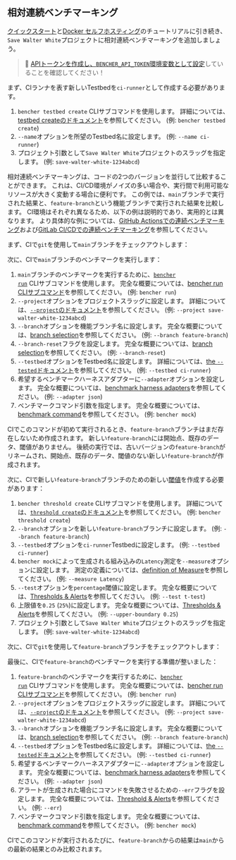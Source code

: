 
## 相対連続ベンチマーキング

[クイックスタート][quick start]と[Docker セルフホスティング][docker self-hosted]のチュートリアルに引き続き、`Save Walter White`プロジェクトに相対連続ベンチマーキングを追加しましょう。

> 🐰
> [APIトークンを作成し、`BENCHER_API_TOKEN`環境変数として設定][create an api token]していることを確認してください！

まず、CIランナを表す新しいTestbedを`ci-runner`として作成する必要があります。

<TestbedCreate />

1. `bencher testbed create` CLIサブコマンドを使用します。
   詳細については、[testbed createのドキュメント][testbed create]を参照してください。
   (例: `bencher testbed create`)
2. `--name`オプションを所望のTestbed名に設定します。
   (例: `--name ci-runner`)
3. プロジェクト引数として`Save Walter White`プロジェクトのスラッグを指定します。
   (例: `save-walter-white-1234abcd`)

相対連続ベンチマーキングは、コードの2つのバージョンを並行して比較することができます。
これは、CI/CD環境がノイズの多い場合や、実行間で利用可能なリソースが大きく変動する場合に便利です。
この例では、`main`ブランチで実行された結果と、`feature-branch`という機能ブランチで実行された結果を比較します。
CI環境はそれぞれ異なるため、以下の例は説明的であり、実用的とは異なります。
より具体的な例については、[GitHub Actionsでの連続ベンチマーキング][github actions]および[GitLab CI/CDでの連続ベンチマーキング][gitlab ci/cd]を参照してください。

まず、CIで`git`を使用して`main`ブランチをチェックアウトします：

<GitCheckoutMain />

次に、CIで`main`ブランチのベンチマークを実行します：

<RunMainRelative />

1. `main`ブランチのベンチマークを実行するために、<code><a href="/ja/docs/explanation/bencher-run/">bencher run</a></code> CLIサブコマンドを使用します。
   完全な概要については、[bencher run CLIサブコマンド][bencher run]を参照してください。
   (例: `bencher run`)
2. `--project`オプションをプロジェクトスラッグに設定します。
   詳細については、[`--project`のドキュメント][project option]を参照してください。
   (例: `--project save-walter-white-1234abcd`)
3. `--branch`オプションを機能ブランチ名に設定します。
   完全な概要については、[branch selection][branch selection branch]を参照してください。
   (例: `--branch feature-branch`)
4. `--branch-reset`フラグを設定します。
   完全な概要については、[branch selection][branch selection reset]を参照してください。
   (例: `--branch-reset`)
5. `--testbed`オプションをTestbed名に設定します。
   詳細については、[the `--tested`ドキュメント][testbed option]を参照してください。
   (例: `--testbed ci-runner`)
6. 希望するベンチマークハーネスアダプターに`--adapter`オプションを設定します。
   完全な概要については、[benchmark harness adapters][adapters]を参照してください。
   (例: `--adapter json`)
7.  ベンチマークコマンド引数を指定します。
    完全な概要については、[benchmark command][command argument]を参照してください。
    (例: `bencher mock`)

CIでこのコマンドが初めて実行されるとき、`feature-branch`ブランチはまだ存在しないため作成されます。
新しい`feature-branch`には開始点、既存のデータ、閾値がありません。
後続の実行では、古いバージョンの`feature-branch`がリネームされ、開始点、既存のデータ、閾値のない新しい`feature-branch`が作成されます。

次に、CIで新しい`feature-branch`ブランチのための新しい[閾値][thresholds]を作成する必要があります：

<ThresholdCreateRelative />

1. `bencher threshold create` CLIサブコマンドを使用します。
   詳細については、[`threshold create`のドキュメント][threshold create]を参照してください。
   (例: `bencher threshold create`)
2. `--branch`オプションを新しい`feature-branch`ブランチに設定します。
   (例: `--branch feature-branch`)
3. `--testbed`オプションを`ci-runner`Testbedに設定します。
   (例: `--testbed ci-runner`)
4. `bencher mock`によって生成される組み込みの`Latency`測定を`--measure`オプションに設定します。
   測定の定義については、[definition of Measure][measure]を参照してください。
   (例: `--measure Latency`)
5. `--test`オプションを`percentage`閾値に設定します。
   完全な概要については、[Thresholds & Alerts][percentage]を参照してください。
   (例: `--test t-test`)
6. 上限値を`0.25` (`25%`)に設定します。
   完全な概要については、[Thresholds & Alerts][percentage upper boundary]を参照してください。
   (例: `--upper-boundary 0.25`)
7. プロジェクト引数として`Save Walter White`プロジェクトのスラッグを指定します。
   (例: `save-walter-white-1234abcd`)

次に、CIで`git`を使用して`feature-branch`ブランチをチェックアウトします：

<GitCheckoutFeature />

最後に、CIで`feature-branch`のベンチマークを実行する準備が整いました：

<RunFeatureRelative />

1. `feature-branch`のベンチマークを実行するために、<code><a href="/ja/docs/explanation/bencher-run/">bencher run</a></code> CLIサブコマンドを使用します。
   完全な概要については、[bencher run CLIサブコマンド][bencher run]を参照してください。
   (例: `bencher run`)
2. `--project`オプションをプロジェクトスラッグに設定します。
   詳細については、[`--project`のドキュメント][project option]を参照してください。
   (例: `--project save-walter-white-1234abcd`)
3. `--branch`オプションを機能ブランチ名に設定します。
   完全な概要については、[branch selection][branch selection branch]を参照してください。
   (例: `--branch feature-branch`)
4. `--testbed`オプションをTestbed名に設定します。
   詳細については、[the `--tested`ドキュメント][testbed option]を参照してください。
   (例: `--testbed ci-runner`)
5. 希望するベンチマークハーネスアダプターに`--adapter`オプションを設定します。
   完全な概要については、[benchmark harness adapters][adapters]を参照してください。
   (例: `--adapter json`)
6. アラートが生成された場合にコマンドを失敗させるための`--err`フラグを設定します。
   完全な概要については、[Threshold & Alerts][alerts]を参照してください。
   (例: `--err`)
7. ベンチマークコマンド引数を指定します。
   完全な概要については、[benchmark command][command argument]を参照してください。
   (例: `bencher mock`)

CIでこのコマンドが実行されるたびに、`feature-branch`からの結果は`main`からの最新の結果とのみ比較されます。

[quick start]: /ja/docs/tutorial/quick-start/
[docker self-hosted]: /ja/docs/tutorial/docker/
[continuous benchmarking]: /ja/docs/explanation/continuous-benchmarking/
[create an api token]: /ja/docs/tutorial/quick-start/#create-an-api-token
[testbed create]: /ja/docs/api/projects/testbeds/#post-v0projectsprojecttestbeds
[github actions]: /ja/docs/how-to/github-actions/
[gitlab ci/cd]: /ja/docs/how-to/gitlab-ci-cd/
[bencher run]: /ja/docs/explanation/bencher-run/
[project option]: /ja/docs/explanation/bencher-run/#--project-project
[branch selection branch]: /ja/docs/explanation/branch-selection/#--branch-branch
[branch selection reset]: /ja/docs/explanation/branch-selection/#--branch-reset
[testbed option]: /ja/docs/explanation/bencher-run/#--testbed-testbed
[adapters]: /ja/docs/explanation/adapters/
[command argument]: /ja/docs/explanation/bencher-run/#benchmark-command
[thresholds]: /ja/docs/explanation/thresholds/
[threshold create]: /ja/docs/api/projects/thresholds/#post-v0projectsprojectthresholds
[measure]: /ja/docs/explanation/benchmarking/#measures
[percentage]: /ja/docs/explanation/thresholds/#percentage-thresholds
[percentage upper boundary]: /ja/docs/explanation/thresholds/#percentage-threshold-upper-boundary
[alerts]: /ja/docs/explanation/thresholds/#alerts